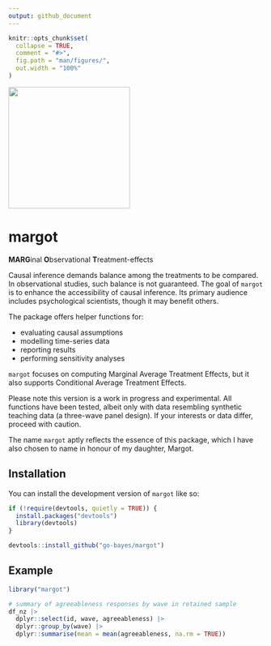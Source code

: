 ```yaml
---
output: github_document
---
```


<!-- README.md is generated from README.Rmd. Please edit that file -->

```r
knitr::opts_chunk$set(
  collapse = TRUE,
  comment = "#>",
  fig.path = "man/figures/",
  out.width = "100%"
)
```


<!-- ```{r, include = FALSE} -->
<!-- library(here) -->
<!-- # GitHub pages -->
<!-- file.create("docs/.nojekyll", showWarnings = FALSE) -->
<!-- ``` -->


<!-- badges: start -->
<img src="man/figures/margot_hex_sticker.png" width = 240>

<!-- badges: end -->

# margot
**MARG**inal **O**bservational **T**reatment-effects


Causal inference demands balance among the treatments to be compared. In observational studies, such balance is not guaranteed. The goal of `margot` is to enhance the accessibility of causal inference. Its primary audience includes psychological scientists, though it may benefit others.

The package offers helper functions for:

- evaluating causal assumptions
- modelling time-series data
- reporting results
- performing sensitivity analyses

`margot` focuses on computing Marginal Average Treatment Effects, but it also supports Conditional Average Treatment Effects. 

Please note this version is a work in progress and experimental. All functions have been tested, albeit only with data resembling synthetic teaching data (a three-wave panel design). If your interests or data differ, proceed with caution.

The name `margot` aptly reflects the essence of this package, which I have also chosen to name in honour of my daughter, Margot.

## Installation

You can install the development version of `margot` like so:

```r
if (!require(devtools, quietly = TRUE)) {
  install.packages("devtools")
  library(devtools)
}

devtools::install_github("go-bayes/margot")
```

## Example

```r
library("margot")

# summary of agreeableness responses by wave in retained sample
df_nz |> 
  dplyr::select(id, wave, agreeableness) |> 
  dplyr::group_by(wave) |> 
  dplyr::summarise(mean = mean(agreeableness, na.rm = TRUE))
```
